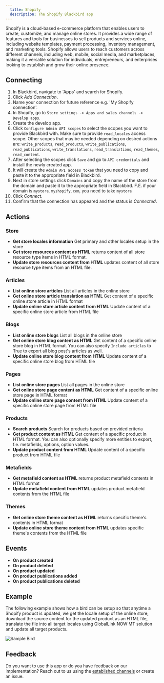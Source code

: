 ```yaml
---
  title: Shopify
  description: The Shopify Blackbird app
---
```


<LinkCard title="View on Github" target="_blank" href="https://github.com/bb-io/Shopify" icon="github" />

Shopify is a cloud-based e-commerce platform that enables users to create, customize, and manage online stores. It provides a wide range of features and tools for businesses to sell products and services online, including website templates, payment processing, inventory management, and marketing tools. Shopify allows users to reach customers across different channels, including web, mobile, social media, and marketplaces, making it a versatile solution for individuals, entrepreneurs, and enterprises looking to establish and grow their online presence.

## Connecting

1. In Blackbird, navigate to 'Apps' and search for Shopify.
2. Click _Add Connection_.
3. Name your connection for future reference e.g. 'My Shopify connection'.
4. In Shopify, go to `Store settings -> Apps and sales channels -> Develop apps`.
5. Create the develop app.
6. Click `Configure Admin API scopes` to select the scopes you want to provide Blackbird with. Make sure to provide `read_locales` access scope. Other scopes that may be needed depending on desired actions are: `write_products`, `read_products`, `write_publications`, `read_publications`, `write_translations`, `read_translations`, `read_themes`, `read_content`.
7. After selecting the scopes click `Save` and go to `API credentials` and install the newly created app.
8. It will create the `Admin API access token` that you need to copy and paste it to the appropriate field in Blackbird.
9. Next in store settings click `Domains` and copy the name of the store from the domain and paste it to the appropriate field in Blackbird. F.E. if your domain is `mystore.myshopify.com`, you need to take `mystore`
10. Click _Connect_.
11. Confirm that the connection has appeared and the status is _Connected_. 

## Actions

### Store
- **Get store locales information** Get primary and other locales setup in the store
- **Get store resources content as HTML** returns content of all store resource type items in HTML format.
- **Update store resources content from HTML** updates content of all store resource type items from an HTML file.

### Articles

- **List online store articles** List all articles in the online store
- **Get online store article translation as HTML** Get content of a specific online store article in HTML format
- **Update online store article content from HTML** Update content of a specific online store article from HTML file

### Blogs

- **List online store blogs** List all blogs in the online store
- **Get online store blog content as HTML** Get content of a specific online store blog in HTML format. You can also specify `Include articles` to True to export all blog post's articles as well.
- **Update online store blog content from HTML** Update content of a specific online store blog from HTML file

### Pages

- **List online store pages** List all pages in the online store
- **Get online store page content as HTML** Get content of a specific online store page in HTML format
- **Update online store page content from HTML** Update content of a specific online store page from HTML file

### Products

- **Search products** Search for products based on provided criteria
- **Get product content as HTML** Get content of a specific product in HTML format. You can also optionally specify more entities to export, f.e. metafields, options, option values.
- **Update product content from HTML** Update content of a specific product from HTML file

### Metafields

- **Get metafield content as HTML** returns product metafield contents in HTML format
- **Update metafield content from HTML** updates product metafield contents from the HTML file

### Themes

- **Get online store theme content as HTML** returns specific theme's contents in HTML format
- **Update online store theme content from HTML** updates specific theme's contents from the HTML file

## Events

- **On product created**
- **On product deleted**
- **On product updated**
- **On product publications added**
- **On product publications deleted**

## Example

The following example shows how a bird can be setup so that anytime a Shopify product is updated, we get the locale setup of the online store, download the source content for the updated product as an HTML file, translate the file into all target locales using GlobalLink NOW MT solution and update all target products.

![Sample Bird](https://raw.githubusercontent.com/bb-io/Shopify/main/image/README/ShopifySampleBird.png)

## Feedback

Do you want to use this app or do you have feedback on our implementation? Reach out to us using the [established channels](https://www.blackbird.io/) or create an issue.

